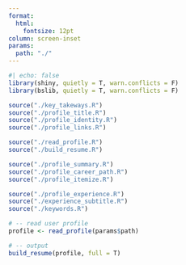 ```yaml
---
format: 
  html:
    fontsize: 12pt
column: screen-inset
params:
  path: "./"
---
```


```r
#| echo: false
library(shiny, quietly = T, warn.conflicts = F)
library(bslib, quietly = T, warn.conflicts = F)

source("./key_takeways.R")
source("./profile_title.R")
source("./profile_identity.R")
source("./profile_links.R")

source("./read_profile.R")
source("./build_resume.R")

source("./profile_summary.R")
source("./profile_career_path.R")
source("./profile_itemize.R")

source("./profile_experience.R")
source("./experience_subtitle.R")
source("./keywords.R")

# -- read user profile
profile <- read_profile(params$path)

# -- output
build_resume(profile, full = T)

```
